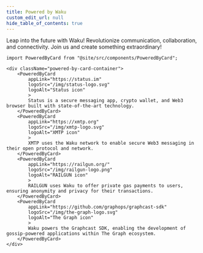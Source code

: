 ```yaml
---
title: Powered by Waku
custom_edit_url: null
hide_table_of_contents: true
---
```


Leap into the future with Waku! Revolutionize communication, collaboration, and connectivity. Join us and create something extraordinary!

<!-- Ready to showcase your app with us? Let us know, and we will share your extraordinary creation with the world! -->

```mdx-code-block
import PoweredByCard from "@site/src/components/PoweredByCard";

<div className="powered-by-card-container">
	<PoweredByCard
		appLink="https://status.im"
		logoSrc="/img/status-logo.svg"
		logoAlt="Status icon"
		>
		Status is a secure messaging app, crypto wallet, and Web3 browser built with state-of-the-art technology.
	</PoweredByCard>
	<PoweredByCard
		appLink="https://xmtp.org"
		logoSrc="/img/xmtp-logo.svg"
		logoAlt="XMTP icon"
		>
		XMTP uses the Waku network to enable secure Web3 messaging in their open protocol and network.
	</PoweredByCard>
	<PoweredByCard
		appLink="https://railgun.org/"
		logoSrc="/img/railgun-logo.png"
		logoAlt="RAILGUN icon"
		>
		RAILGUN uses Waku to offer private gas payments to users, ensuring anonymity and privacy for their transactions.
	</PoweredByCard>
	<PoweredByCard
		appLink="https://github.com/graphops/graphcast-sdk"
		logoSrc="/img/the-graph-logo.svg"
		logoAlt="The Graph icon"
		>
		Waku powers the Graphcast SDK, enabling the development of gossip-powered applications within The Graph ecosystem.
	</PoweredByCard>
</div>
```